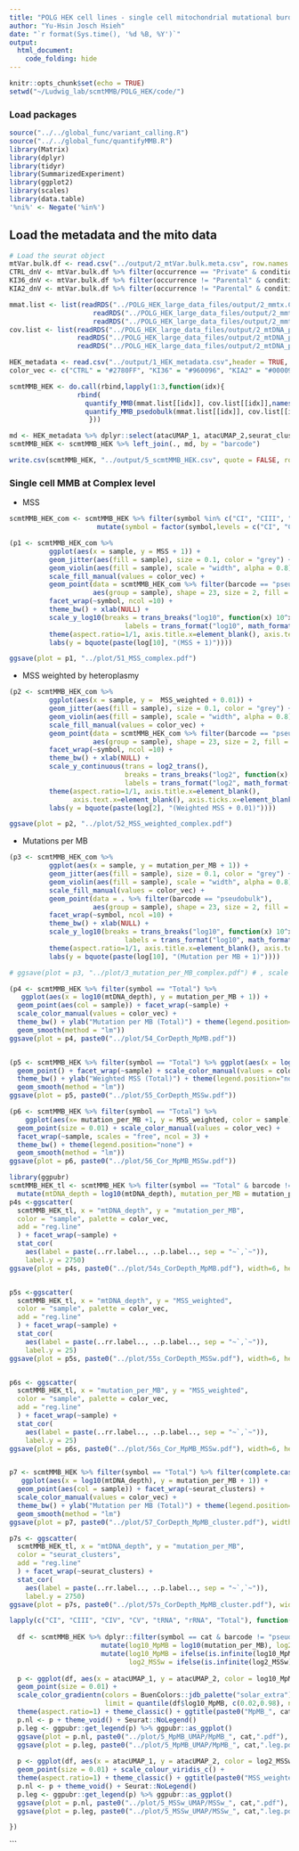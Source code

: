 ```yaml
---
title: "POLG HEK cell lines - single cell mitochondrial mutational burden"
author: "Yu-Hsin Josch Hsieh"
date: "`r format(Sys.time(), '%d %B, %Y')`"
output: 
  html_document:
    code_folding: hide
---
```


```r
knitr::opts_chunk$set(echo = TRUE)
setwd("~/Ludwig_lab/scmtMMB/POLG_HEK/code/")
```

### Load packages

```r
source("../../global_func/variant_calling.R")
source("../../global_func/quantifyMMB.R")
library(Matrix)
library(dplyr)
library(tidyr)
library(SummarizedExperiment)
library(ggplot2)
library(scales)
library(data.table)
'%ni%' <- Negate('%in%')
```

## Load the metadata and the mito data

```r
# Load the seurat object
mtVar.bulk.df <- read.csv("../output/2_mtVar.bulk.meta.csv", row.names = "X")
CTRL_dnV <- mtVar.bulk.df %>% filter(occurrence == "Private" & condition == "CTRL") %>% pull(variant)
KI36_dnV <- mtVar.bulk.df %>% filter(occurrence != "Parental" & condition == "KI36") %>% pull(variant)
KIA2_dnV <- mtVar.bulk.df %>% filter(occurrence != "Parental" & condition == "KIA2") %>% pull(variant)

mmat.list <- list(readRDS("../POLG_HEK_large_data_files/output/2_mmtx.CTRL.rds")[CTRL_dnV,],
                     readRDS("../POLG_HEK_large_data_files/output/2_mmtx.KI36.rds")[KI36_dnV,],
                     readRDS("../POLG_HEK_large_data_files/output/2_mmtx.KIA2.rds")[KIA2_dnV,])
cov.list <- list(readRDS("../POLG_HEK_large_data_files/output/2_mtDNA_pos_coverage.CTRL.rds"),
                 readRDS("../POLG_HEK_large_data_files/output/2_mtDNA_pos_coverage.KI36.rds"),
                 readRDS("../POLG_HEK_large_data_files/output/2_mtDNA_pos_coverage.KIA2.rds"))

HEK_metadata <- read.csv("../output/1_HEK_metadata.csv",header = TRUE, row.names = 1)
color_vec <- c("CTRL" = "#2780FF", "KI36" = "#960096", "KIA2" = "#000090")
```

```r

scmtMMB_HEK <- do.call(rbind,lapply(1:3,function(idx){
                 rbind(
                   quantify_MMB(mmat.list[[idx]], cov.list[[idx]],names(color_vec)[idx]),
                   quantify_MMB_psedobulk(mmat.list[[idx]], cov.list[[idx]],names(color_vec)[idx]))
                    }))

md <- HEK_metadata %>% dplyr::select(atacUMAP_1, atacUMAP_2,seurat_clusters, mtDNA_depth) %>% tibble::rownames_to_column("barcode")
scmtMMB_HEK <- scmtMMB_HEK %>% left_join(., md, by = "barcode")

write.csv(scmtMMB_HEK, "../output/5_scmtMMB_HEK.csv", quote = FALSE, row.names = TRUE)
```

### Single cell MMB at Complex level
- MSS 
```r

scmtMMB_HEK_com <- scmtMMB_HEK %>% filter(symbol %in% c("CI", "CIII", "CIV", "CV", "tRNA", "rRNA", "Total")) %>% 
                      mutate(symbol = factor(symbol,levels = c("CI", "CIII", "CIV", "CV", "tRNA", "rRNA", "Total")))

(p1 <- scmtMMB_HEK_com %>% 
          ggplot(aes(x = sample, y = MSS + 1)) +
          geom_jitter(aes(fill = sample), size = 0.1, color = "grey") + 
          geom_violin(aes(fill = sample), scale = "width", alpha = 0.8) +
          scale_fill_manual(values = color_vec) +
          geom_point(data = scmtMMB_HEK_com %>% filter(barcode == "pseudobulk"), 
                     aes(group = sample), shape = 23, size = 2, fill = "white") + # overlay bulk data as point
          facet_wrap(~symbol, ncol =10) + 
          theme_bw() + xlab(NULL) +
          scale_y_log10(breaks = trans_breaks("log10", function(x) 10^x), 
                             labels = trans_format("log10", math_format(10^.x))) + 
          theme(aspect.ratio=1/1, axis.title.x=element_blank(), axis.text.x=element_blank(), axis.ticks.x=element_blank()) +
          labs(y = bquote(paste(log[10], "(MSS + 1)"))))

ggsave(plot = p1, "../plot/51_MSS_complex.pdf")
```

- MSS weighted by heteroplasmy
```r
(p2 <- scmtMMB_HEK_com %>% 
          ggplot(aes(x = sample, y =  MSS_weighted + 0.01)) +
          geom_jitter(aes(fill = sample), size = 0.1, color = "grey") + 
          geom_violin(aes(fill = sample), scale = "width", alpha = 0.8) +
          scale_fill_manual(values = color_vec) +
          geom_point(data = scmtMMB_HEK_com %>% filter(barcode == "pseudobulk"), 
                     aes(group = sample), shape = 23, size = 2, fill = "white") + # overlay bulk data as point
          facet_wrap(~symbol, ncol =10) + 
          theme_bw() + xlab(NULL) +
          scale_y_continuous(trans = log2_trans(), 
                             breaks = trans_breaks("log2", function(x) 2^x), 
                             labels = trans_format("log2", math_format(2^.x))) + 
          theme(aspect.ratio=1/1, axis.title.x=element_blank(), 
                axis.text.x=element_blank(), axis.ticks.x=element_blank()) +
          labs(y = bquote(paste(log[2], "(Weighted MSS + 0.01)"))))

ggsave(plot = p2, "../plot/52_MSS_weighted_complex.pdf")
```
- Mutations per MB
```r
(p3 <- scmtMMB_HEK_com %>%
          ggplot(aes(x = sample, y = mutation_per_MB + 1)) +
          geom_jitter(aes(fill = sample), size = 0.1, color = "grey") + 
          geom_violin(aes(fill = sample), scale = "width", alpha = 0.8) +
          scale_fill_manual(values = color_vec) +
          geom_point(data = . %>% filter(barcode == "pseudobulk"), 
                     aes(group = sample), shape = 23, size = 2, fill = "white") + # overlay bulk data as point
          facet_wrap(~symbol, ncol =10) + 
          theme_bw() + xlab(NULL) +
          scale_y_log10(breaks = trans_breaks("log10", function(x) 10^x), 
                             labels = trans_format("log10", math_format(10^.x))) + 
          theme(aspect.ratio=1/1, axis.title.x=element_blank(), axis.text.x=element_blank(), axis.ticks.x=element_blank()) +
          labs(y = bquote(paste(log[10], "(Mutation per MB + 1)"))))

# ggsave(plot = p3, "../plot/3_mutation_per_MB_complex.pdf") # , scale = 1.5

```
```r
(p4 <- scmtMMB_HEK %>% filter(symbol == "Total") %>% 
   ggplot(aes(x = log10(mtDNA_depth), y = mutation_per_MB + 1)) +
  geom_point(aes(col = sample)) + facet_wrap(~sample) + 
  scale_color_manual(values = color_vec) + 
  theme_bw() + ylab("Mutation per MB (Total)") + theme(legend.position="none") +
  geom_smooth(method = "lm"))
ggsave(plot = p4, paste0("../plot/54_CorDepth_MpMB.pdf"))


(p5 <- scmtMMB_HEK %>% filter(symbol == "Total") %>% ggplot(aes(x = log10(mtDNA_depth), y = MSS_weighted, col = sample)) +
  geom_point() + facet_wrap(~sample) + scale_color_manual(values = color_vec) + 
  theme_bw() + ylab("Weighted MSS (Total)") + theme(legend.position="none") +
  geom_smooth(method = "lm"))
ggsave(plot = p5, paste0("../plot/55_CorDepth_MSSw.pdf"))

(p6 <- scmtMMB_HEK %>% filter(symbol == "Total") %>% 
    ggplot(aes(x= mutation_per_MB +1, y = MSS_weighted, color = sample)) +
  geom_point(size = 0.01) + scale_color_manual(values = color_vec) +
  facet_wrap(~sample, scales = "free", ncol = 3) + 
  theme_bw() + theme(legend.position="none") +
  geom_smooth(method = "lm")) 
ggsave(plot = p6, paste0("../plot/56_Cor_MpMB_MSSw.pdf"))

library(ggpubr)
scmtMMB_HEK_tl <- scmtMMB_HEK %>% filter(symbol == "Total" & barcode != "pseudobulk") %>%
  mutate(mtDNA_depth = log10(mtDNA_depth), mutation_per_MB = mutation_per_MB + 1)
p4s <-ggscatter(
  scmtMMB_HEK_tl, x = "mtDNA_depth", y = "mutation_per_MB",
  color = "sample", palette = color_vec,
  add = "reg.line"
  ) + facet_wrap(~sample) +
  stat_cor(
    aes(label = paste(..rr.label.., ..p.label.., sep = "~`,`~")), 
    label.y = 2750)
ggsave(plot = p4s, paste0("../plot/54s_CorDepth_MpMB.pdf"), width=6, height=4)


p5s <-ggscatter(
  scmtMMB_HEK_tl, x = "mtDNA_depth", y = "MSS_weighted",
  color = "sample", palette = color_vec,
  add = "reg.line"
  ) + facet_wrap(~sample) +
  stat_cor(
    aes(label = paste(..rr.label.., ..p.label.., sep = "~`,`~")), 
    label.y = 25)
ggsave(plot = p5s, paste0("../plot/55s_CorDepth_MSSw.pdf"), width=6, height=4)


p6s <- ggscatter(
  scmtMMB_HEK_tl, x = "mutation_per_MB", y = "MSS_weighted",
  color = "sample", palette = color_vec,
  add = "reg.line"
  ) + facet_wrap(~sample) +
  stat_cor(
    aes(label = paste(..rr.label.., ..p.label.., sep = "~`,`~")), 
    label.y = 25)
ggsave(plot = p6s, paste0("../plot/56s_Cor_MpMB_MSSw.pdf"), width=6, height=4)


p7 <- scmtMMB_HEK %>% filter(symbol == "Total") %>% filter(complete.cases(.)) %>% 
   ggplot(aes(x = log10(mtDNA_depth), y = mutation_per_MB + 1)) +
  geom_point(aes(col = sample)) + facet_wrap(~seurat_clusters) + 
  scale_color_manual(values = color_vec) + 
  theme_bw() + ylab("Mutation per MB (Total)") + theme(legend.position="none") +
  geom_smooth(method = "lm")
ggsave(plot = p7, paste0("../plot/57_CorDepth_MpMB_cluster.pdf"), width=6, height=6)

p7s <- ggscatter(
  scmtMMB_HEK_tl, x = "mtDNA_depth", y = "mutation_per_MB",
  color = "seurat_clusters", 
  add = "reg.line"
  ) + facet_wrap(~seurat_clusters) +
  stat_cor(
    aes(label = paste(..rr.label.., ..p.label.., sep = "~`,`~")), 
    label.y = 2750)
ggsave(plot = p7s, paste0("../plot/57s_CorDepth_MpMB_cluster.pdf"), width=6, height=6)

```



```r

lapply(c("CI", "CIII", "CIV", "CV", "tRNA", "rRNA", "Total"), function(cat){
  
  df <- scmtMMB_HEK %>% dplyr::filter(symbol == cat & barcode != "pseudobulk") %>% 
                       mutate(log10_MpMB = log10(mutation_per_MB), log2_MSSw = log2(MSS_weighted)) %>% 
                       mutate(log10_MpMB = ifelse(is.infinite(log10_MpMB), NA, log10_MpMB),
                              log2_MSSw = ifelse(is.infinite(log2_MSSw), NA, log2_MSSw))
  
  p <- ggplot(df, aes(x = atacUMAP_1, y = atacUMAP_2, color = log10_MpMB)) +
  geom_point(size = 0.01) + 
  scale_color_gradientn(colors = BuenColors::jdb_palette("solar_extra"), 
                        limit = quantile(df$log10_MpMB, c(0.02,0.98), na.rm =TRUE)) +
  theme(aspect.ratio=1) + theme_classic() + ggtitle(paste0("MpMB_", cat)) 
  p.nl <- p + theme_void() + Seurat::NoLegend() 
  p.leg <- ggpubr::get_legend(p) %>% ggpubr::as_ggplot()
  ggsave(plot = p.nl, paste0("../plot/5_MpMB_UMAP/MpMB_", cat,".pdf"), width = 2, height = 2)
  ggsave(plot = p.leg, paste0("../plot/5_MpMB_UMAP/MpMB_", cat,".leg.pdf"), width = 3, height = 2)
  
  p <- ggplot(df, aes(x = atacUMAP_1, y = atacUMAP_2, color = log2_MSSw)) +
  geom_point(size = 0.01) + scale_colour_viridis_c() +
  theme(aspect.ratio=1) + theme_classic() + ggtitle(paste0("MSS_weighted_", cat))
  p.nl <- p + theme_void() + Seurat::NoLegend() 
  p.leg <- ggpubr::get_legend(p) %>% ggpubr::as_ggplot()
  ggsave(plot = p.nl, paste0("../plot/5_MSSw_UMAP/MSSw_", cat,".pdf"), width = 2, height = 2)
  ggsave(plot = p.leg, paste0("../plot/5_MSSw_UMAP/MSSw_", cat,".leg.pdf"), width = 3, height = 2)

})

```
```